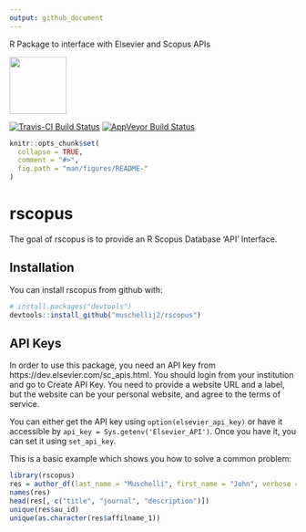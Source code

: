 ```yaml
---
output: github_document
---
```


<!-- README.md is generated from README.Rmd. Please edit that file -->

R Package to interface with Elsevier and Scopus APIs

<!-- ![Sticker](sticker.png) -->
<img src="sticker.png" width="100">


[![Travis-CI Build Status](https://travis-ci.org/muschellij2/rscopus.svg?branch=master)](https://travis-ci.org/muschellij2/rscopus)
[![AppVeyor Build Status](https://ci.appveyor.com/api/projects/status/github/muschellij2/rscopus?branch=master&svg=true)](https://ci.appveyor.com/project/muschellij2/rscopus)


```r
knitr::opts_chunk$set(
  collapse = TRUE,
  comment = "#>",
  fig.path = "man/figures/README-"
)
```

# rscopus

The goal of rscopus is to provide an R Scopus Database 'API' Interface.

## Installation

You can install rscopus from github with:

```r
# install.packages("devtools")
devtools::install_github("muschellij2/rscopus")
```

## API Keys


In order to use this package, you need an API key from https://dev.elsevier.com/sc_apis.html.  You should login from your institution and go to Create API Key.  You need to provide a website URL and a label, but the website can be your personal website, and agree to the terms of service.  


You can either get the API key using `option(elsevier_api_key)` or have it accessible by `api_key = Sys.getenv('Elsevier_API')`.  Once you have it, you can set it using `set_api_key`.


This is a basic example which shows you how to solve a common problem:

```r
library(rscopus)
res = author_df(last_name = "Muschelli", first_name = "John", verbose = FALSE)
names(res)
head(res[, c("title", "journal", "description")])
unique(res$au_id)
unique(as.character(res$affilname_1))
```
